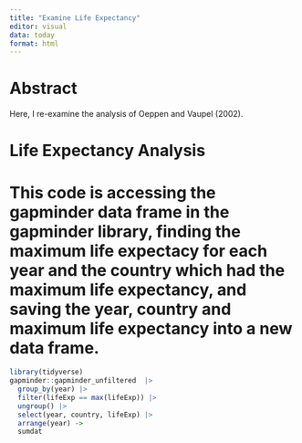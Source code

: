 ```yaml
---
title: "Examine Life Expectancy"
editor: visual
data: today
format: html
---
```


# Abstract

Here, I re-examine the analysis of Oeppen and Vaupel (2002).

# Life Expectancy Analysis

# This code is accessing the gapminder data frame in the gapminder library, finding the maximum life expectacy for each year and the country which had the maximum life expectancy, and saving the year, country and maximum life expectancy into a new data frame.

```r
library(tidyverse)
gapminder::gapminder_unfiltered  |> 
  group_by(year) |>
  filter(lifeExp == max(lifeExp)) |>
  ungroup() |>
  select(year, country, lifeExp) |>
  arrange(year) ->
  sumdat
```

